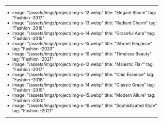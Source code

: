 ---
- image: "/assets/imgs/project/img-s-12.webp"
  title: "Elegant Bloom"
  tag: "Fashion -2017"
- image: "/assets/imgs/project/img-s-13.webp"
  title: "Radiant Charm"
  tag: "Fashion -2018"
- image: "/assets/imgs/project/img-s-14.webp"
  title: "Graceful Aura"
  tag: "Fashion -2019"
- image: "/assets/imgs/project/img-s-15.webp"
  title: "Vibrant Elegance"
  tag: "Fashion -2020"
- image: "/assets/imgs/project/img-s-16.webp"
  title: "Timeless Beauty"
  tag: "Fashion -2021"
- image: "/assets/imgs/project/img-s-12.webp"
  title: "Majestic Flair"
  tag: "Fashion -2017"
- image: "/assets/imgs/project/img-s-13.webp"
  title: "Chic Essence"
  tag: "Fashion -2018"
- image: "/assets/imgs/project/img-s-14.webp"
  title: "Classic Grace"
  tag: "Fashion -2019"
- image: "/assets/imgs/project/img-s-15.webp"
  title: "Modern Allure"
  tag: "Fashion -2020"
- image: "/assets/imgs/project/img-s-16.webp"
  title: "Sophisticated Style"
  tag: "Fashion -2021"
---